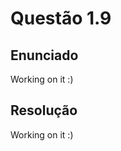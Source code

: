 <!-- Criado por Djonathan Quadras -->

# Questão 1.9 {-}

## Enunciado {-}

Working on it :)

## Resolução {-}

Working on it :)